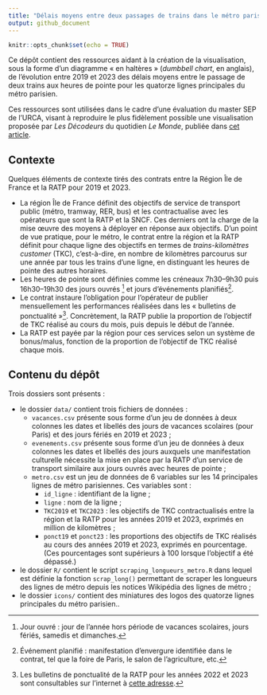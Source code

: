 ```yaml
---
title: "Délais moyens entre deux passages de trains dans le métro parisien"
output: github_document
---
```


```r
knitr::opts_chunk$set(echo = TRUE)
```

Ce dépôt contient des ressources aidant à la création de la visualisation, sous la forme d'un diagramme « en haltères » (_dumbbell chart_, en anglais), de l'évolution entre 2019 et 2023 des délais moyens entre le passage de deux trains aux heures de pointe pour les quatorze lignes principales du métro parisien.

Ces ressources sont utilisées dans le cadre d'une évaluation du master SEP de l'URCA, visant à reproduire le plus fidèlement possible une visualisation proposée par _Les Décodeurs_ du quotidien _Le Monde_, publiée dans [cet article](https://www.lemonde.fr/les-decodeurs/article/2023/12/22/metros-parisiens-la-frequence-s-est-degradee-depuis-2019-la-plupart-des-lignes-n-atteignent-pas-leur-objectif_6207225_4355770.html).

## Contexte

Quelques éléments de contexte tirés des contrats entre la Région Île de France et la RATP pour 2019 et 2023. 

  * La région Île de France définit des objectifs de service de transport public (métro, tramway, RER, bus) et les contractualise avec les opérateurs que sont la RATP et la SNCF. Ces derniers ont la charge de la mise œuvre des moyens à déployer en réponse aux objectifs. D'un point de vue pratique, pour le métro, le contrat entre la région et la RATP définit pour chaque ligne des objectifs en termes de _trains-kilomètres customer_ (TKC), c'est-à-dire, en nombre de kilomètres parcourus sur une année par tous les trains d'une ligne, en distinguant les heures de pointe des autres horaires.
 * Les heures de pointe sont définies comme les créneaux 7h30--9h30 puis 16h30--19h30 des jours ouvrés [^defjo]\footnote{} et jours d'événements planifiés[^defevt].
 * Le contrat instaure l'obligation pour l'opérateur de publier mensuellement les performances réalisées dans les « bulletins de ponctualité »[^bullponct]. Concrètement,  la RATP publie la proportion de l'objectif de TKC réalisé au cours du mois, puis depuis le début de l'année.
  * La RATP est payée par la région  pour ces services selon un système de bonus/malus, fonction de la proportion de l'objectif de TKC réalisé chaque mois.

[^defjo]: Jour ouvré : jour de l'année hors période de vacances scolaires, jours fériés, samedis et dimanches.

[^defevt]: Événement planifié : manifestation d'envergure identifiée dans le contrat, tel que la foire de Paris, le salon de l'agriculture, etc.

[^bullponct]: Les bulletins de ponctualité de la RATP pour les années 2022 et 2023 sont consultables sur l'internet à [cette adresse](https://www.iledefrance-mobilites.fr/la-qualite-de-service-en-chiffres-bulletin-d-information-trimestriel-bulletin-de-la-ponctualite).

## Contenu du dépôt

Trois dossiers sont présents :

  * le dossier `data/` contient trois fichiers de données :
      - `vacances.csv` présente sous forme d'un jeu de données à deux colonnes les dates et libellés des jours de vacances scolaires (pour Paris) et des jours fériés en 2019 et 2023 ;
      - `evenements.csv` présente sous forme d'un jeu de données à deux colonnes les dates et libellés des jours auxquels une manifestation culturelle nécessite la mise en place par la RATP d'un service de transport similaire aux jours ouvrés avec heures de pointe ;
      - `metro.csv` est un jeu de données de 6 variables sur les 14 principales lignes de métro parisiennes. Ces variables sont :
        * `id_ligne` : identifiant de la ligne ;
        * `ligne` : nom de la ligne ;
        * `TKC2019` et `TKC2023` : les objectifs de TKC contractualisés entre la région et la RATP pour les années 2019 et 2023, exprimés en million de kilomètres ;
        * `ponct19` et `ponct23` : les proportions des objectifs de TKC réalisés au cours des années 2019 et 2023, exprimés en pourcentage. (Ces pourcentages sont supérieurs à 100 lorsque l'objectif a été dépassé.)
  * le dossier `R/` contient le script `scraping_longueurs_metro.R` dans lequel est définie la fonction `scrap_long()` permettant de scraper les longueurs des lignes de métro depuis les notices Wikipédia des lignes de métro ;
  * le dossier `icons/` contient des miniatures des logos des quatorze lignes principales du métro parisien..
